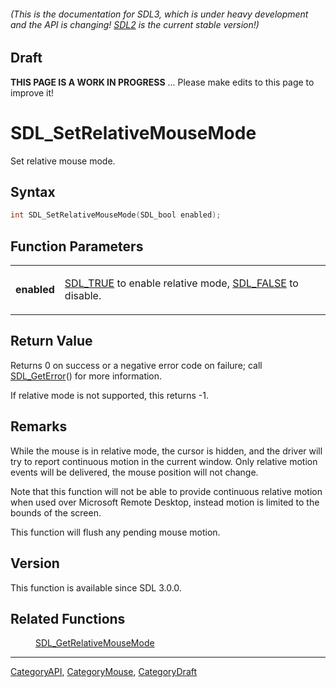 ====== (This is the documentation for SDL3, which is under heavy development and the API is changing! [https://wiki.libsdl.org/ SDL2] is the current stable version!) ======

== Draft ==

'''THIS PAGE IS A WORK IN PROGRESS''' ... Please make edits to this page to improve it!
= SDL_SetRelativeMouseMode =

Set relative mouse mode.

== Syntax ==

<syntaxhighlight lang='c'>
int SDL_SetRelativeMouseMode(SDL_bool enabled);
</syntaxhighlight>

== Function Parameters ==

{|
|'''enabled'''
|[[SDL_TRUE]] to enable relative mode, [[SDL_FALSE]] to disable.
|}

== Return Value ==

Returns 0 on success or a negative error code on failure; call
[[SDL_GetError]]() for more information.

If relative mode is not supported, this returns -1.

== Remarks ==

While the mouse is in relative mode, the cursor is hidden, and the driver
will try to report continuous motion in the current window. Only relative
motion events will be delivered, the mouse position will not change.

Note that this function will not be able to provide continuous relative
motion when used over Microsoft Remote Desktop, instead motion is limited
to the bounds of the screen.

This function will flush any pending mouse motion.

== Version ==

This function is available since SDL 3.0.0.

== Related Functions ==

:[[SDL_GetRelativeMouseMode]]

----
[[CategoryAPI]], [[CategoryMouse]], [[CategoryDraft]]


